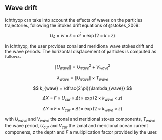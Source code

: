 ## Wave drift

Ichthyop can take into account the effects of waves on the particles trajectories, following the Stokes drift equations of @stokes_2009:

$$
U_{S} = w \times k \times a^2 \times \exp\left(2 \times k \times z\right)
$$

In Ichthyop, the user provides zonal and meridional wave stokes drift and
the wave periods. The horizontal displacement of particles is computed as follows:

$$
\|U_{wave}\| = U_{wave}^2 + V_{wave}^2
$$

$$
\lambda_{wave} =  \|U_{wave}\| \times T_{wave}
$$

$$
k_{wave} =  \dfrac{2 \pi}{\lambda_{wave}}
$$

$$
\Delta X = F \times U_{cur} \times \Delta t \times \exp\left(2 \times k_{wave} \times z\right)
$$

$$
\Delta Y = F \times V_{cur} \times \Delta t \times \exp\left(2 \times k_{wave} \times z\right)
$$

with  $U_{wave}$ and $V_{wave}$ the zonal and meridional stokes components, $T_{wave}$
the wave period, $U_{cur}$ and $V_{cur}$ the zonal and meridional ocean current components, $z$
the depth and  $F$ a multiplication factor provided by the user.


<!-- TODO Add references for Ichthyop use and implementation -->

